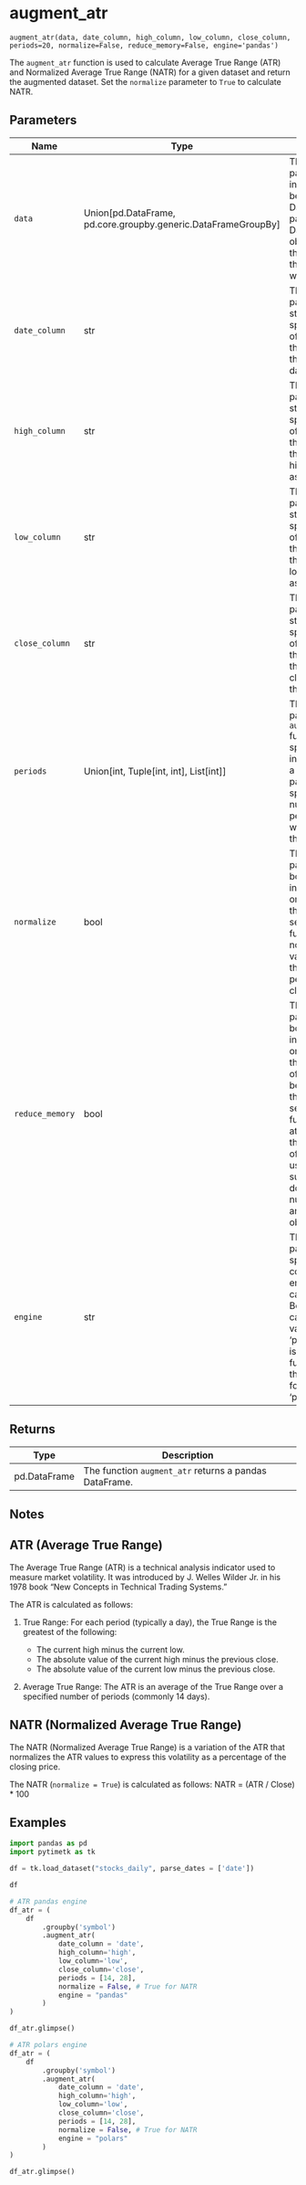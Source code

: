 # augment_atr { #pytimetk.augment_atr }

`augment_atr(data, date_column, high_column, low_column, close_column, periods=20, normalize=False, reduce_memory=False, engine='pandas')`

The `augment_atr` function is used to calculate Average True Range (ATR) and 
Normalized Average True Range (NATR) for a given dataset and return
the augmented dataset. 
Set the `normalize` parameter to `True` to calculate NATR.

## Parameters

| Name            | Type                                                            | Description                                                                                                                                                                                                                                                                                                                               | Default    |
|-----------------|-----------------------------------------------------------------|-------------------------------------------------------------------------------------------------------------------------------------------------------------------------------------------------------------------------------------------------------------------------------------------------------------------------------------------|------------|
| `data`          | Union\[pd.DataFrame, pd.core.groupby.generic.DataFrameGroupBy\] | The `data` parameter is the input data that can be either a pandas DataFrame or a pandas DataFrameGroupBy object. It contains the data on which the Bollinger Bands will be calculated.                                                                                                                                                   | _required_ |
| `date_column`   | str                                                             | The `date_column` parameter is a string that specifies the name of the column in the `data` DataFrame that contains the dates.                                                                                                                                                                                                            | _required_ |
| `high_column`   | str                                                             | The `high_column` parameter is a string that specifies the name of the column in the `data` DataFrame that contains the high prices of the asset.                                                                                                                                                                                         | _required_ |
| `low_column`    | str                                                             | The `low_column` parameter is a string that specifies the name of the column in the `data` DataFrame that contains the low prices of the asset.                                                                                                                                                                                           | _required_ |
| `close_column`  | str                                                             | The `close_column` parameter is a string that specifies the name of the column in the `data` DataFrame that contains the closing prices of the asset.                                                                                                                                                                                     | _required_ |
| `periods`       | Union\[int, Tuple\[int, int\], List\[int\]\]                    | The `periods` parameter in the `augment_atr` function can be specified as an integer, a tuple, or a list. This parameter specifies the number of rolling periods to use when calculating the ATR.                                                                                                                                         | `20`       |
| `normalize`     | bool                                                            | The `normalize` parameter is a boolean flag that indicates whether or not to normalize the ATR values. If set to `True`, the function will normalize the ATR values to express this volatility as a percentage of  the closing price.                                                                                                     | `False`    |
| `reduce_memory` | bool                                                            | The `reduce_memory` parameter is a boolean flag that indicates whether or not to reduce the memory usage of the input data before performing the calculation. If set to `True`, the function will attempt to reduce the memory usage of the input data using techniques such as downcasting numeric columns and converting object columns | `False`    |
| `engine`        | str                                                             | The `engine` parameter specifies the computation engine to use for calculating the Bollinger Bands. It can take two values: 'pandas' or 'polars'. If 'pandas' is selected, the function will use the pandas library for computation. If 'polars' is selected,                                                                             | `'pandas'` |

## Returns

| Type         | Description                                            |
|--------------|--------------------------------------------------------|
| pd.DataFrame | The function `augment_atr` returns a pandas DataFrame. |

## Notes


## ATR (Average True Range)

The Average True Range (ATR) is a technical analysis indicator used to measure market volatility. It was introduced by J. Welles Wilder Jr. in his 1978 book "New Concepts in Technical Trading Systems."  

The ATR is calculated as follows:

1. True Range: For each period (typically a day), the True Range is the greatest of the following:

    - The current high minus the current low.
    - The absolute value of the current high minus the previous close.
    - The absolute value of the current low minus the previous close.
    
2. Average True Range: The ATR is an average of the True Range over a specified number of periods (commonly 14 days).

## NATR (Normalized Average True Range)

The NATR (Normalized Average True Range) is a variation of the ATR that normalizes the ATR values to express this volatility as a percentage of the closing price.

The NATR (`normalize = True`) is calculated as follows:
NATR = (ATR / Close) * 100

## Examples

``` python
import pandas as pd
import pytimetk as tk

df = tk.load_dataset("stocks_daily", parse_dates = ['date'])

df
```

``` python
# ATR pandas engine
df_atr = (
    df
        .groupby('symbol')
        .augment_atr(
            date_column = 'date', 
            high_column='high',
            low_column='low',
            close_column='close', 
            periods = [14, 28],
            normalize = False, # True for NATR
            engine = "pandas"
        )
)

df_atr.glimpse()
```

``` python
# ATR polars engine
df_atr = (
    df
        .groupby('symbol')
        .augment_atr(
            date_column = 'date', 
            high_column='high',
            low_column='low',
            close_column='close', 
            periods = [14, 28],
            normalize = False, # True for NATR
            engine = "polars"
        )
)

df_atr.glimpse()
```
